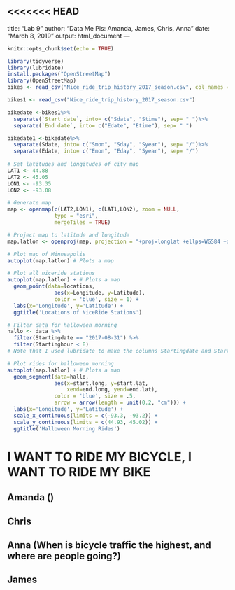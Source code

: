 <<<<<<< HEAD
---
title: "Lab 9"
author: "Data Me Pls: Amanda, James, Chris, Anna"
date: "March 8, 2019"
output: html_document
---

```{r setup, include=FALSE}
knitr::opts_chunk$set(echo = TRUE)
```
```{r eval= FALSE}
library(tidyverse)
library(lubridate)
install.packages("OpenStreetMap")
library(OpenStreetMap)
bikes <- read_csv("Nice_ride_trip_history_2017_season.csv", col_names = TRUE, col_types= cols(`Start date`= col_datetime(format="%m/%d/%Y %H:%M"), `End date`= col_datetime(format="%m/%d/%Y %H:%M")))

bikes1 <- read_csv("Nice_ride_trip_history_2017_season.csv")

bikedate <-bikes1%>%
  separate(`Start date`, into= c("Sdate", "Stime"), sep= " ")%>%
  separate(`End date`, into= c("Edate", "Etime"), sep= " ")

bikedate1 <-bikedate%>%
  separate(Sdate, into= c("Smon", "Sday", "Syear"), sep= "/")%>%
  separate(Edate, into= c("Emon", "Eday", "Syear"), sep= "/")
  
# Set latitudes and longitudes of city map
LAT1 <- 44.88 
LAT2 <- 45.05
LON1 <- -93.35
LON2 <- -93.08

# Generate map
map <- openmap(c(LAT2,LON1), c(LAT1,LON2), zoom = NULL,
               type = "esri",
               mergeTiles = TRUE)

# Project map to latitude and longitude
map.latlon <- openproj(map, projection = "+proj=longlat +ellps=WGS84 +datum=WGS84 +no_defs")

# Plot map of Minneapolis
autoplot(map.latlon) # Plots a map 

# Plot all niceride stations
autoplot(map.latlon) + # Plots a map 
  geom_point(data=locations, 
               aes(x=Longitude, y=Latitude), 
               color = 'blue', size = 1) +
  labs(x='Longitude', y='Latitude') +
  ggtitle('Locations of NiceRide Stations')

# Filter data for halloween morning
hallo <- data %>%
  filter(Startingdate == "2017-08-31") %>%
  filter(Startinghour < 8)
# Note that I used lubridate to make the columns Startingdate and Startinghour

# Plot rides for halloween morning
autoplot(map.latlon) + # Plots a map 
  geom_segment(data=hallo, 
               aes(x=start.long, y=start.lat,
                   xend=end.long, yend=end.lat), 
               color = 'blue', size = .5,
               arrow = arrow(length = unit(0.2, "cm"))) +
  labs(x='Longitude', y='Latitude') +
  scale_x_continuous(limits = c(-93.3, -93.2)) +
  scale_y_continuous(limits = c(44.93, 45.02)) +
  ggtitle('Halloween Morning Rides')

```

# I WANT TO RIDE MY BICYCLE, I WANT TO RIDE MY BIKE

## Amanda ()

## Chris

## Anna (When is bicycle traffic the highest, and where are people going?)

## James
